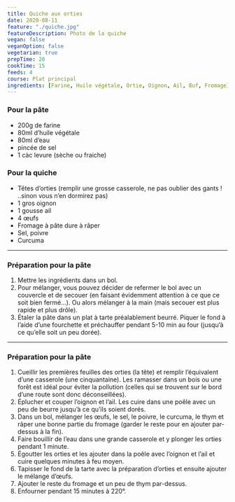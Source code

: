 ```yaml
---
title: Quiche aux orties
date: 2020-08-11
feature: "./quiche.jpg"
featureDescription: Photo de la quiche
vegan: false
veganOption: false
vegetarian: true
prepTime: 20
cookTime: 15
feeds: 4
course: Plat principal
ingredients: [Farine, Huile végétale, Ortie, Oignon, Ail, Œuf, Fromage]
---
```


<Ingredients>

### Pour la pâte

- 200g de <Ing id="Farine">farine</Ing>
- 80ml  <Ing id="Huile végétale">d’huile végétale</Ing>
- 80ml d’eau
- pincée de sel
- 1 càc levure (sèche ou fraiche)

### Pour la quiche

- Têtes <Ing id="Ortie">d’orties</Ing> (remplir une grosse casserole, ne pas oublier des gants ! ..sinon vous n’en dormirez pas)
- 1 gros <Ing id="Oignon">oignon</Ing>
- 1 gousse <Ing id="Ail">ail</Ing>
- 4 <Ing id="Œuf">œufs</Ing>
- <Ing id="Fromage">Fromage</Ing> à pâte dure à râper
- Sel, poivre
- Curcuma

</Ingredients>

---

### Préparation pour la pâte

1. Mettre les ingrédients dans un bol.
2. Pour mélanger, vous pouvez décider de refermer le bol avec un couvercle et
de secouer (en faisant évidemment attention à ce que ce soit bien
fermé…). Ou alors mélanger à la main (mais secouer est plus rapide et
plus drôle).
3. Étaler la pâte dans un plat à tarte préalablement beurré. Piquer le fond à
l’aide d’une fourchette et préchauffer pendant 5-10 min au four (jusqu’à ce qu’elle soit un peu dorée).

---

### Préparation pour la pâte

1. Cueillir les premières feuilles des orties (la tête) et remplir l’équivalent
d’une casserole (une cinquantaine). Les ramasser dans un bois ou une
forêt est idéal pour éviter la pollution (celles qui se trouvent sur le
bord d’une route sont donc déconseillées).
2. Éplucher et couper l’oignon et l’ail. Les cuire dans une poêle avec un peu de beurre jusqu’à ce qu’ils soient dorés.
3. Dans un bol, mélanger les œufs, le sel, le poivre, le curcuma, le thym et
râper une bonne partie du fromage (garder le reste pour en ajouter
par-dessus à la fin).
4. Faire bouillir de l’eau dans une grande casserole et y plonger les orties pendant 1 minute.
5. Égoutter les orties et les ajouter dans la poêle avec l’oignon et l’ail et cuire quelques minutes à feu moyen.
6. Tapisser le fond de la tarte avec la préparation d’orties et ensuite ajouter le mélange d’œufs.
7. Ajouter le reste du fromage et un peu de thym par-dessus.
8. Enfourner pendant 15 minutes à 220°.
